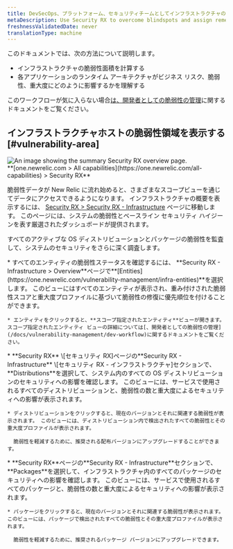 ```yaml
---
title: DevSecOps、プラットフォーム、セキュリティチームとしてインフラストラクチャの脆弱性を管理する
metaDescription: Use Security RX to overcome blindspots and assign remediation to developers as a security team.
freshnessValidatedDate: never
translationType: machine
---
```


このドキュメントでは、次の方法について説明します。

* インフラストラクチャの脆弱性面積を計算する
* 各アプリケーションのランタイム アーキテクチャがビジネス リスク、脆弱性、重大度にどのように影響するかを理解する

このワークフローが気に入らない場合[は、開発者としての脆弱性の管理](/docs/vulnerability-management/dev-workflow)に関するドキュメントをご覧ください。

## インフラストラクチャホストの脆弱性領域を表示する [#vulnerability-area]

<img title="Security RX overview" alt="An image showing the summary Security RX overview page." src="/images/security_screenshot-infra.webp" />

<figcaption>
  <DNT>
    **[one.newrelic.com &gt; All capabilities](https://one.newrelic.com/all-capabilities) &gt; Security RX**
  </DNT>
</figcaption>

脆弱性データが New Relic に流れ始めると、さまざまなスコープビューを通じてデータにアクセスできるようになります。 インフラストラクチャの概要を表示するには、 [Security RX &gt; Security RX - Infrastructure](https://one.newrelic.com/vulnerability-management/infra-summary) ページに移動します。 このページには、システムの脆弱性とベースライン セキュリティ ハイジーンを表す厳選されたダッシュボードが提供されます。

すべてのアクティブな OS ディストリビューションとパッケージの脆弱性を監査して、システムのセキュリティをさらに深く調査します。

<CollapserGroup>
  <Collapser className="freq-link" id="entity" title="すべてのエンティティの脆弱性を管理する">
    * すべてのエンティティの脆弱性ステータスを確認するには、 **Security RX - Infrastructure &gt; Overview**ページで<DNT>**[Entities](https://one.newrelic.com/vulnerability-management/infra-entities)**</DNT>を選択します。 このビューにはすべてのエンティティが表示され、重み付けされた脆弱性スコアと重大度プロファイルに基づいて脆弱性の修復に優先順位を付けることができます。

    * エンティティをクリックすると、**スコープ指定されたエンティティ**ビューが開きます。 スコープ指定されたエンティティ ビューの詳細については[、開発者としての脆弱性の管理](/docs/vulnerability-management/dev-workflow)に関するドキュメントをご覧ください。
  </Collapser>

  <Collapser className="freq-link" id="library" title="すべてのOSディストリビューションの脆弱性を管理">
    * **Security RX** \[セキュリティ RX]ページの**Security RX - Infrastructure** \[セキュリティ RX - インフラストラクチャ]セクションで、 <DNT>**Distributions**</DNT>を選択して、システム内のすべての OS ディストリビューションのセキュリティへの影響を確認します。 このビューには、サービスで使用されるすべてのディストリビューションと、脆弱性の数と重大度によるセキュリティへの影響が表示されます。

    * ディストリビューションをクリックすると、現在のバージョンとそれに関連する脆弱性が表示されます。 このビューには、ディストリビューション内で検出されたすべての脆弱性とその重大度プロファイルが表示されます。

      脆弱性を軽減するために、推奨される配布バージョンにアップグレードすることができます。
  </Collapser>

  <Collapser className="freq-link" id="library" title="すべてのパッケージの脆弱性を管理する">
    * **Security RX**ページの**Security RX - Infrastructure**セクションで、 <DNT>**Packages**</DNT>を選択して、インフラストラクチャ内のすべてのパッケージのセキュリティへの影響を確認します。 このビューには、サービスで使用されるすべてのパッケージと、脆弱性の数と重大度によるセキュリティへの影響が表示されます。

    * パッケージをクリックすると、現在のバージョンとそれに関連する脆弱性が表示されます。 このビューには、パッケージで検出されたすべての脆弱性とその重大度プロファイルが表示されます。

      脆弱性を軽減するために、推奨されるパッケージ バージョンにアップグレードできます。
  </Collapser>
</CollapserGroup>